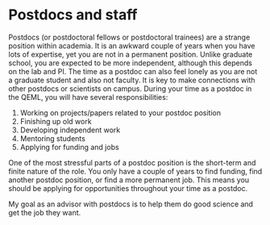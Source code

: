# Postdocs and staff {#training-postdocs-and-staff}

Postdocs (or postdoctoral fellows or postdoctoral trainees) are a
strange position within academia. It is an awkward couple of years when
you have lots of expertise, yet you are not in a permanent position.
Unlike graduate school, you are expected to be more independent,
although this depends on the lab and PI. The time as a postdoc can also
feel lonely as you are not a graduate student and also not faculty. It
is key to make connections with other postdocs or scientists on campus.
During your time as a postdoc in the QEML, you will have several
responsibilities:

1.  Working on projects/papers related to your postdoc position
2.  Finishing up old work
3.  Developing independent work
4.  Mentoring students
5.  Applying for funding and jobs

One of the most stressful parts of a postdoc position is the short-term
and finite nature of the role. You only have a couple of years to find
funding, find another postdoc position, or find a more permanent job.
This means you should be applying for opportunities throughout your time
as a postdoc.

My goal as an advisor with postdocs is to help them do good science and
get the job they want.